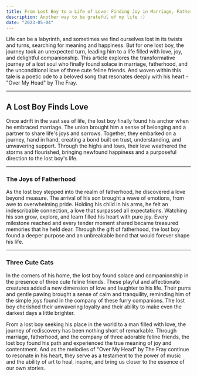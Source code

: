 ```yaml
---
title: From Lost Boy to a Life of Love: Finding Joy in Marriage, Fatherhood, and Cat Slave
description: Another way to be grateful of my life :)
date: "2023-05-04"
---
```


Life can be a labyrinth, and sometimes we find ourselves lost in its twists and turns, searching for meaning and happiness. But for one lost boy, the journey took an unexpected turn, leading him to a life filled with love, joy, and delightful companionship. This article explores the transformative journey of a lost soul who finally found solace in marriage, fatherhood, and the unconditional love of three cute feline friends. And woven within this tale is a poetic ode to a beloved song that resonates deeply with his heart - "Over My Head" by The Fray.

---

## A Lost Boy Finds Love

Once adrift in the vast sea of life, the lost boy finally found his anchor when he embraced marriage. The union brought him a sense of belonging and a partner to share life's joys and sorrows. Together, they embarked on a journey, hand in hand, creating a bond built on trust, understanding, and unwavering support. Through the highs and lows, their love weathered the storms and flourished, bringing newfound happiness and a purposeful direction to the lost boy's life.

---

### The Joys of Fatherhood

As the lost boy stepped into the realm of fatherhood, he discovered a love beyond measure. The arrival of his son brought a wave of emotions, from awe to overwhelming pride. Holding his child in his arms, he felt an indescribable connection, a love that surpassed all expectations. Watching his son grow, explore, and learn filled his heart with pure joy. Every milestone reached and every tender moment shared became treasured memories that he held dear. Through the gift of fatherhood, the lost boy found a deeper purpose and an unbreakable bond that would forever shape his life.

---

### Three Cute Cats

In the corners of his home, the lost boy found solace and companionship in the presence of three cute feline friends. These playful and affectionate creatures added a new dimension of love and laughter to his life. Their purrs and gentle pawing brought a sense of calm and tranquility, reminding him of the simple joys found in the company of these furry companions. The lost boy cherished their unwavering loyalty and their ability to make even the darkest days a little brighter.

From a lost boy seeking his place in the world to a man filled with love, the journey of rediscovery has been nothing short of remarkable. Through marriage, fatherhood, and the company of three adorable feline friends, the lost boy found his path and experienced the true meaning of joy and contentment. And as the melodies of "Over My Head" by The Fray continue to resonate in his heart, they serve as a testament to the power of music and the ability of art to heal, inspire, and bring us closer to the essence of our own stories.
